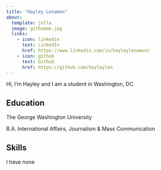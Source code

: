 ```yaml
---
title: "Hayley Lenamon"
about:
  template: jolla
  image: githubme.jpg
  links:
    - icon: linkedin
      text: LinkedIn
      href: https://www.linkedin.com/in/hayleylenamon/
    - icon: github
      text: Github
      href: https://github.com/hayleylen 
---
```


Hi, I'm Hayley and I am a student in Washington, DC. 

## Education

The George Washington University 

B.A. International Affairs, Journalism & Mass Communication

## Skills

I have none




